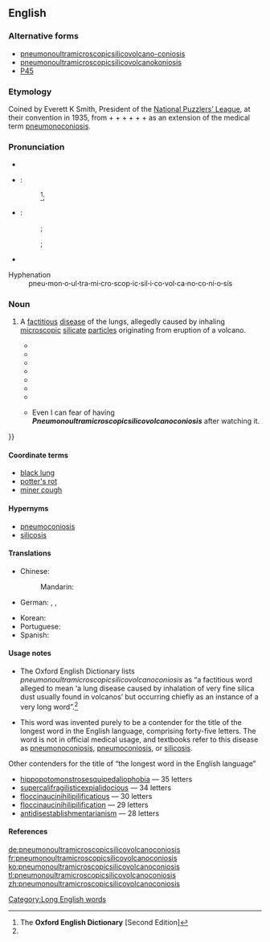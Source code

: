 ==English==
{{rfv}}
===Alternative forms===
* [[pneumonoultramicroscopicsilicovolcano-coniosis]]
* [[pneumonoultramicroscopicsilicovolcanokoniosis]]
* [[P45]]

===Etymology===
Coined by Everett K Smith, President of the [[w:National Puzzlers' League|National Puzzlers’ League]], at their convention in 1935, from {{etyl|grc}} {{term|πνεύμων|tr=pneumōn||lung|lang=grc|sc=polytonic}} + {{etyl|la}} {{term|ultra||beyond|lang=la}} + {{etyl|en|-}} {{term|microscopic|lang=en}} + {{term|silico-|lang=en}} + {{term|volcano|lang=en}} + {{etyl|grc}} {{term|κόνις|tr=konis||dust|lang=grc|sc=polytonic}} + {{etyl|en|-}} {{term|-osis|lang=en}} as an extension of the medical term [[pneumonoconiosis]].

===Pronunciation===
* {{audio|Es-us-ncalif-pneumonoultramicroscopicsilicovolcanoconisis.ogg|Audio (US, Northern California)}}
{{rel-top|Pronunciatory transcriptions and hyphenation}}
* {{a|RP}}:
*: {{IPA|/njuːˌmɒnəʊʌltrəmaɪkrəʊˈskɒpɪkˌsɪlɪkəʊvɒlkeɪnəʊkəʊniˈəʊsɪs/}}<ref name="OED-pronstress&usage">The '''Oxford English Dictionary''' [Second Edition]</ref>;
*: {{SAMPA|/nju:%mQn@UVltr/@maIkr/@U"skQpIk%sIlIk@UvQlkeIn@Uk@Uni"@UsIs/}}
* {{a|US}}:
*: {{enPR|no͞o-män'ō-ŭl-trə-mī-krə-skäpʹĭk-sĭl'ē-kō-väl-kā-nō-kō-nē-ōʹsĭs}};
*: {{IPA|/nuˌmɑːnoʊʌltrəmaɪkroʊˈskɑːpɪkˌsɪlɪkoʊvɑːlkeɪnoʊkoʊniˈoʊsɪs/}};
*: {{SAMPA|/nu%mA:noUVltr@maIkroU"skA:pIk%sIlIkoUvA:lkeInoUkoUni"oUsIs/}}
* {{audio|en-us-pneumonoultramicroscopicsilicovolcanoconiosis.ogg|Audio (US)}}
; Hyphenation
: pneu'''·'''mon'''·'''o'''·'''ul'''·'''tra'''·'''mi'''·'''cro'''·'''scop'''·'''ic'''·'''sil'''·'''i'''·'''co'''·'''vol'''·'''ca'''·'''no'''·'''co'''·'''ni'''·'''o'''·'''sis
{{rel-bottom}}

===Noun===
{{en-noun|pneumonoultramicroscopicsilicovolcanoconioses}}

# {{context|nonce}} A [[factitious]] [[disease]] of the lungs, allegedly caused by inhaling [[microscopic]] [[silicate]] [[particle|particles]] originating from eruption of a volcano.
#* {{quote-journal
     | year = 1980
     | month = March
     | title = Black Lung
     | first = Lorin E.
     | last = Kerr
     | journal = Journal of Public Health Policy
     | volume = 1
     | issue = 1
     | page = 50
     | jstor = 3342357
     | passage = Call it miner's asthma, [[silicosis]], '''pneumonoultramicroscopicsilicovolcanoconiosis''', coal workers' [[pneumoconiosis]], or [[black lung]]—they are all dust diseases with the same symptoms.
}}
#* {{quote-newsgroup
     | date = 1998-08-27
     | title = Lament for a Lung Disease
     | author = Smokey
     | newsgroup = talk.bizarre
     | id = 6s3r8o$brt$1@camel15.mindspring.com
     | url = http://groups.google.com/group/talk.bizarre/browse_thread/thread/3db7020dcb5b531e/cbd79ebd7c266219?q=pneumonoultramicroscopicsilicovolcanoconiosis
     | passage = I say that it must be the silica dust<br />That we breathed through our mouths and our noses<br />That brought '''pneumonoultramicroscopicsilicovolcanoconiosis'''.
}}
#* {{quote-book
     | date = 2001-06-01
     | title = Guts: A Comedy of Manners
     | first = David 
     | last = Langford
     | authorlink = David Langford
     | coauthors = Grant, John
     | publisher = Wildside Press
     | isbn = 9781587154485
     | page = 72
     | pageurl = http://books.google.com/books?id=XloXRhUhamIC&pg=PA72&dq=pneumonoultramicroscopicsilicovolcanoconiosis
     | passage = Spineless and holy were they, as were the cockpits of youth, for naught ventured they under the [[prebuscum]]. Yet '''pneumonoultramicroscopicsilicovolcanoconiosis''' was more than just a word to them.
}}
#* {{quote-newsgroup
     | date = 2002-12-18T04:19:52
     | group = alt.fan.scarecrow
     | author = Pod
     | title = Pneumonoultramicroscopicsilicovolcanoconiosis
     | id = iHSL9.2091$h43.295898@stones
     | url = http://groups.google.com/group/alt.fan.scarecrow/msg/39876843908f9513
     | passage = It's either '''pneumonoultramicroscopicsilicovolcanoconiosis''', or a bad cough.
}}
#* {{quote-book
     | date = 2008-11-17
     | title = Karlology: What I've Learnt So Far...
     | first = Karl
     | last = Pilkington
     | isbn = 9780756674571
     | publisher = Penguin
     | page = 74
     | pageurl = http://books.google.com/books?id=aIM_z5ns3oYC&pg=PT74&dq=pneumonoultramicroscopicsilicovolcanoconiosis
     | passage = '''Pneumonoultramicroscopicsilicovolcanoconiosis''' is a type of lung disease. If someone can't breathe that well, why give the illness a name that they'll struggle saying in one breath?
}}
#* {{quote-journal
     | year = 2009
     | title = Welfare politics and social policy of coal workers’ pneumoconiosis in Britain and South Korea
     | first = Bumsang
     | last = Yoo
     | publisher = University of Edinburgh
     | url = https://www.era.lib.ed.ac.uk/handle/1842/4039
     | passage = There are different names for CWP, miners' lung, black lung, 'black spit', 'miners' asthma', silicosis, '''pneumonoultramicroscopicsilicovolcanoconiosis''' etc. according to countries, times and parts.
}}
#* {{quote-song
     | year = 2010
     | title = Pneumonoultramicroscopicsilicovolcanoconiosis
     | composer = Siler, Tim
     | url = http://www.youtube.com/watch?v=HaQt8wNrrqw
     | passage = '''Pneumonoultramicroscopicsilicovolcanoconiosis''' / is a lung disease caused by breathing fine [[siliceous]] dust in heavy doses.
}}
#* {{quote-book
     | date = 2011-04-28
     | title = Am I the Person My Mother Warned Me About?: A Four-year College Experience ... Only the Good Parts
     | first = Kurt D.
     | last = Stradtman
     | publisher = Xlibris
     | isbn = 9781462862887
     | lccn = 2011906469
     | page = 90
     | pageurl = http://books.google.com/books?id=06v2Q_rL_dAC&pg=PA90&dq=pneumonoultramicroscopicsilicovolcanoconiosis
     | passage = I still can't watch ''House M.D.'' and not have my mind wonder{{...}} Even I can fear of having '''''Pneumonoultramicroscopicsilicovolcanoconiosis''''' after watching it.
}}

====Coordinate terms====
* [[black lung]]
* [[potter's rot]]
* [[miner cough]]

====Hypernyms====
* [[pneumoconiosis]]
* [[silicosis]]

====Translations====
{{trans-top|disease of the lungs}}
* Chinese:
*: Mandarin: {{t|zh|礦工氣管癌|sc=Hani}}
* German: {{t-|de|Quarzstaublunge|f}}, {{t-|de|Quarzstaublungenkrankheit|f}}, {{t-|de|Silikose|f}}
{{trans-mid}}
* Korean: {{t|ko|진폐증|sc=Kore}}
* Portuguese: {{t+|pt|pneumoultramicroscopicossilicovulcanoconiose|f}}
* Spanish: {{t|es|pneumoultramicroscopicosilicovolcanoconiosis|f}}
{{trans-bottom}}

====Usage notes====
{{rel-top|Usage notes}}
* The Oxford English Dictionary lists ''pneumonoultramicroscopicsilicovolcanoconiosis'' as “a factitious word alleged to mean ‘a lung disease caused by inhalation of very fine silica dust usually found in volcanos’ but occurring chiefly as an instance of a very long word”.<ref name="OED-pronstress&usage"/>

* This word was invented purely to be a contender for the title of the longest word in the English language, comprising forty-five letters. The word is not in official medical usage, and textbooks refer to this disease as [[pneumonoconiosis]], [[pneumoconiosis]], or [[silicosis]].

; Other contenders for the title of “the longest word in the English language”
* [[hippopotomonstrosesquipedaliophobia]] — 35 letters
* [[supercalifragilisticexpialidocious]] — 34 letters
* [[floccinaucinihilipilificatious]] — 30 letters
* [[floccinaucinihilipilification]] — 29 letters
* [[antidisestablishmentarianism]] — 28 letters
{{rel-bottom}}

====References====
<references/>

[[Category:Long English words]]

[[de:pneumonoultramicroscopicsilicovolcanoconiosis]]
[[fr:pneumonoultramicroscopicsilicovolcanoconiosis]]
[[ko:pneumonoultramicroscopicsilicovolcanoconiosis]]
[[tl:pneumonoultramicroscopicsilicovolcanoconiosis]]
[[zh:pneumonoultramicroscopicsilicovolcanoconiosis]]